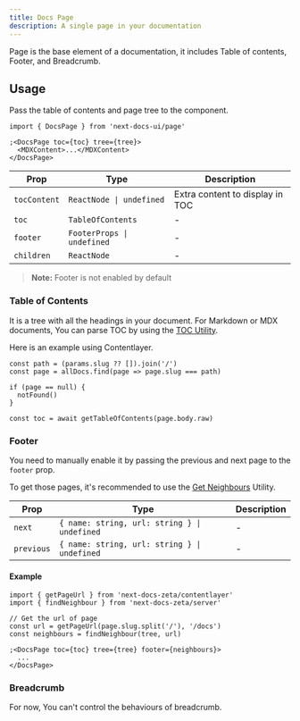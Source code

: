 ```yaml
---
title: Docs Page
description: A single page in your documentation
---
```


Page is the base element of a documentation, it includes Table of contents,
Footer, and Breadcrumb.

## Usage

Pass the table of contents and page tree to the component.

```tsx
import { DocsPage } from 'next-docs-ui/page'

;<DocsPage toc={toc} tree={tree}>
  <MDXContent>...</MDXContent>
</DocsPage>
```

| Prop         | Type                       | Description                     |
| ------------ | -------------------------- | ------------------------------- |
| `tocContent` | `ReactNode \| undefined`   | Extra content to display in TOC |
| `toc`        | `TableOfContents`          | -                               |
| `footer`     | `FooterProps \| undefined` | -                               |
| `children`   | `ReactNode`                | -                               |

> **Note:** Footer is not enabled by default

### Table of Contents

It is a tree with all the headings in your document. For Markdown or MDX
documents, You can parse TOC by using the
[TOC Utility](/docs/headless/utils/get-toc).

Here is an example using Contentlayer.

```tsx
const path = (params.slug ?? []).join('/')
const page = allDocs.find(page => page.slug === path)

if (page == null) {
  notFound()
}

const toc = await getTableOfContents(page.body.raw)
```

### Footer

You need to manually enable it by passing the previous and next page to the
`footer` prop.

To get those pages, it's recommended to use the
[Get Neighbours](/docs/headless/utils/find-neighbour) Utility.

| Prop       | Type                                         | Description |
| ---------- | -------------------------------------------- | ----------- |
| `next`     | `{ name: string, url: string } \| undefined` | -           |
| `previous` | `{ name: string, url: string } \| undefined` | -           |

#### Example

```tsx
import { getPageUrl } from 'next-docs-zeta/contentlayer'
import { findNeighbour } from 'next-docs-zeta/server'

// Get the url of page
const url = getPageUrl(page.slug.split('/'), '/docs')
const neighbours = findNeighbour(tree, url)

;<DocsPage toc={toc} tree={tree} footer={neighbours}>
  ...
</DocsPage>
```

### Breadcrumb

For now, You can't control the behaviours of breadcrumb.
